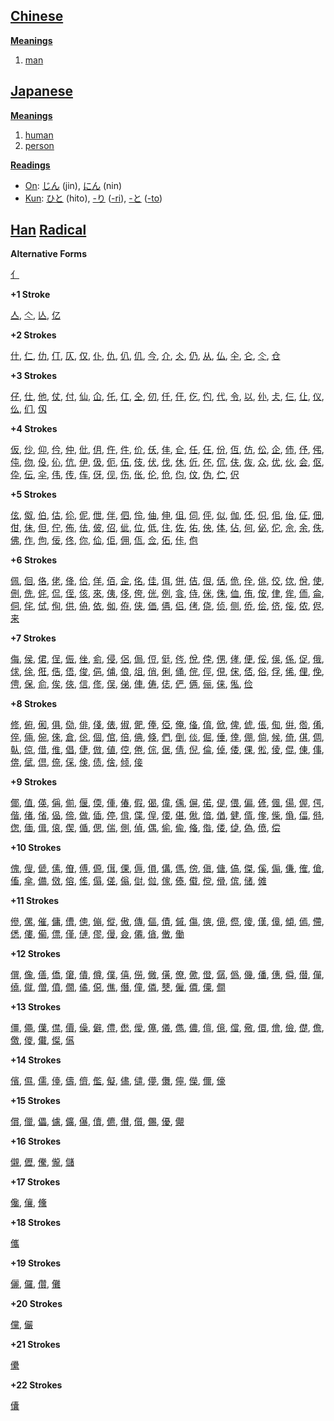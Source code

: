 == [[Chinese]] ==

'''[[Meaning]]s'''
# [[man]]

== [[Japanese]] ==                                          

'''[[Meaning]]s'''
# [[human]]
# [[person]]

'''[[Reading]]s'''
* [[On]]: [[じん]] (jin), [[にん]] (nin)
* [[Kun]]: [[ひと]] (hito), [[-り]] ([[-ri]]), [[-と]] ([[-to]])

== [[Han]] [[Radical]] ==

'''Alternative Forms'''

[[亻]]

'''+1 Stroke'''

[[亼]], [[亽]], [[亾]], [[亿]]

'''+2 Strokes'''

[[什]], [[仁]], [[仂]], [[仃]], [[仄]], [[仅]], [[仆]], [[仇]], [[仈]], [[仉]], [[今]], [[介]], [[仌]], [[仍]], [[从]], [[仏]], [[仐]], [[仑]], [[仒]], [[仓]]

'''+3 Strokes'''

[[仔]], [[仕]], [[他]], [[仗]], [[付]], [[仙]], [[仚]], [[仛]], [[仜]], [[仝]], [[仞]], [[仟]], [[仠]], [[仡]], [[仢]], [[代]], [[令]], [[以]], [[仦]], [[仧]], [[仨]], [[仩]], [[仪]], [[仫]], [[们]], [[仭]]

'''+4 Strokes'''

[[仮]], [[仯]], [[仰]], [[仱]], [[仲]], [[仳]], [[仴]], [[仵]], [[件]], [[价]], [[仸]], [[仹]], [[仺]], [[任]], [[仼]], [[份]], [[仾]], [[仿]], [[伀]], [[企]], [[伂]], [[伃]], [[伄]], [[伅]], [[伆]], [[伇]], [[伈]], [[伉]], [[伊]], [[伋]], [[伌]], [[伍]], [[伎]], [[伏]], [[伐]], [[休]], [[伒]], [[伓]], [[伔]], [[伕]], [[伖]], [[众]], [[优]], [[伙]], [[会]], [[伛]], [[伜]], [[伝]], [[伞]], [[伟]], [[传]], [[伡]], [[伢]], [[伣]], [[伤]], [[伥]], [[伦]], [[伧]], [[伨]], [[伩]], [[伪]], [[伫]], [[伬]]

'''+5 Strokes'''

[[伭]], [[伮]], [[伯]], [[估]], [[伱]], [[伲]], [[伳]], [[伴]], [[伵]], [[伶]], [[伷]], [[伸]], [[伹]], [[伺]], [[伻]], [[似]], [[伽]], [[伾]], [[伿]], [[佀]], [[佁]], [[佂]], [[佃]], [[佄]], [[佅]], [[但]], [[佇]], [[佈]], [[佉]], [[佊]], [[佋]], [[佌]], [[位]], [[低]], [[住]], [[佐]], [[佑]], [[佒]], [[体]], [[佔]], [[何]], [[佖]], [[佗]], [[佘]], [[余]], [[佚]], [[佛]], [[作]], [[佝]], [[佞]], [[佟]], [[你]], [[佡]], [[佢]], [[佣]], [[佤]], [[佥]], [[佦]], [[佧]], [[佨]] 

'''+6 Strokes'''

[[佩]], [[佪]], [[佫]], [[佬]], [[佭]], [[佮]], [[佯]], [[佰]], [[佱]], [[佲]], [[佳]], [[佴]], [[併]], [[佶]], [[佷]], [[佸]], [[佹]], [[佺]], [[佻]], [[佼]], [[佽]], [[佾]], [[使]], [[侀]], [[侁]], [[侂]], [[侃]], [[侄]], [[侅]], [[來]], [[侇]], [[侈]], [[侉]], [[侊]], [[例]], [[侌]], [[侍]], [[侎]], [[侏]], [[侐]], [[侑]], [[侒]], [[侓]], [[侔]], [[侕]], [[侖]], [[侗]], [[侘]], [[侙]], [[侚]], [[供]], [[侜]], [[依]], [[侞]], [[侟]], [[侠]], [[価]], [[侢]], [[侣]], [[侤]], [[侥]], [[侦]], [[侧]], [[侨]], [[侩]], [[侪]], [[侫]], [[侬]], [[侭]], [[来]]

'''+7 Strokes'''

[[侮]], [[侯]], [[侰]], [[侱]], [[侲]], [[侳]], [[侴]], [[侵]], [[侶]], [[侷]], [[侸]], [[侹]], [[侺]], [[侻]], [[侼]], [[侽]], [[侾]], [[便]], [[俀]], [[俁]], [[係]], [[促]], [[俄]], [[俅]], [[俆]], [[俇]], [[俈]], [[俉]], [[俊]], [[俋]], [[俌]], [[俍]], [[俎]], [[俏]], [[俐]], [[俑]], [[俒]], [[俓]], [[俔]], [[俕]], [[俖]], [[俗]], [[俘]], [[俙]], [[俚]], [[俛]], [[俜]], [[保]], [[俞]], [[俟]], [[俠]], [[信]], [[俢]], [[俣]], [[俤]], [[俥]], [[俦]], [[俧]], [[俨]], [[俩]], [[俪]], [[俫]], [[俬]], [[俭]]

'''+8 Strokes'''

[[修]], [[俯]], [[俰]], [[俱]], [[俲]], [[俳]], [[俴]], [[俵]], [[俶]], [[俷]], [[俸]], [[俹]], [[俺]], [[俻]], [[俼]], [[俽]], [[俾]], [[俿]], [[倀]], [[倁]], [[倂]], [[倃]], [[倄]], [[倅]], [[倆]], [[倇]], [[倈]], [[倉]], [[倊]], [[個]], [[倌]], [[倍]], [[倎]], [[倏]], [[們]], [[倒]], [[倓]], [[倔]], [[倕]], [[倖]], [[倗]], [[倘]], [[候]], [[倚]], [[倛]], [[倜]], [[倝]], [[倞]], [[借]], [[倠]], [[倡]], [[倢]], [[倣]], [[値]], [[倥]], [[倦]], [[倧]], [[倨]], [[倩]], [[倪]], [[倫]], [[倬]], [[倭]], [[倮]], [[倯]], [[倰]], [[倱]], [[倲]], [[倳]], [[倴]], [[倵]], [[倶]], [[倷]], [[倸]], [[倹]], [[债]], [[倽]], [[倾]], [[倿]]

'''+9 Strokes'''

[[倻]], [[值]], [[偀]], [[偁]], [[偂]], [[偃]], [[偄]], [[偅]], [[偆]], [[假]], [[偈]], [[偉]], [[偊]], [[偋]], [[偌]], [[偍]], [[偎]], [[偏]], [[偐]], [[偑]], [[偒]], [[偓]], [[偔]], [[偕]], [[偖]], [[偗]], [[偘]], [[偙]], [[做]], [[偛]], [[停]], [[偝]], [[偞]], [[偟]], [[偠]], [[偡]], [[偢]], [[偣]], [[偤]], [[健]], [[偦]], [[偧]], [[偨]], [[偩]], [[偪]], [[偫]], [[偬]], [[偭]], [[偮]], [[偯]], [[偰]], [[偱]], [[偲]], [[偳]], [[側]], [[偵]], [[偶]], [[偷]], [[偸]], [[偹]], [[偺]], [[偻]], [[偼]], [[偽]], [[偾]], [[偿]]

'''+10 Strokes'''

[[傀]], [[傁]], [[傂]], [[傃]], [[傄]], [[傅]], [[傆]], [[傇]], [[傈]], [[傉]], [[傊]], [[傋]], [[傌]], [[傍]], [[傎]], [[傏]], [[傐]], [[傑]], [[傒]], [[傓]], [[傔]], [[傕]], [[傖]], [[傗]], [[傘]], [[備]], [[傚]], [[傛]], [[傜]], [[傝]], [[傞]], [[傟]], [[傠]], [[傡]], [[傢]], [[傣]], [[傤]], [[傥]], [[傦]], [[傧]], [[储]], [[傩]]

'''+11 Strokes'''

[[傪]], [[傫]], [[催]], [[傭]], [[傮]], [[傯]], [[傰]], [[傱]], [[傲]], [[傳]], [[傴]], [[債]], [[傶]], [[傷]], [[傸]], [[傹]], [[傺]], [[傻]], [[傼]], [[傽]], [[傾]], [[傿]], [[僀]], [[僁]], [[僂]], [[僃]], [[僄]], [[僅]], [[僆]], [[僇]], [[僈]], [[僉]], [[僊]], [[僋]], [[僌]], [[働]]

'''+12 Strokes'''

[[僎]], [[像]], [[僐]], [[僑]], [[僒]], [[僓]], [[僔]], [[僕]], [[僖]], [[僗]], [[僘]], [[僙]], [[僚]], [[僛]], [[僜]], [[僝]], [[僞]], [[僟]], [[僠]], [[僡]], [[僢]], [[僣]], [[僤]], [[僥]], [[僦]], [[僧]], [[僨]], [[僩]], [[僪]], [[僫]], [[僬]], [[僭]], [[僮]], [[僯]], [[僰]], [[僱]], [[僲]], [[僳]], [[僴]]

'''+13 Strokes'''

[[僵]], [[僶]], [[僷]], [[僸]], [[價]], [[僺]], [[僻]], [[僼]], [[僽]], [[僾]], [[僿]], [[儀]], [[儁]], [[儂]], [[儃]], [[億]], [[儅]], [[儆]], [[儇]], [[儈]], [[儉]], [[儊]], [[儋]], [[儌]], [[儍]], [[儎]], [[儏]], [[儰]]

'''+14 Strokes'''

[[儐]], [[儑]], [[儒]], [[儓]], [[儔]], [[儕]], [[儖]], [[儗]], [[儘]], [[儙]], [[儚]], [[儛]], [[儜]], [[儝]], [[儞]], [[儫]]

'''+15 Strokes'''

[[償]], [[儠]], [[儡]], [[儢]], [[儣]], [[儤]], [[儥]], [[儦]], [[儧]], [[儨]], [[儩]], [[優]], [[儬]]

'''+16 Strokes'''

[[儭]], [[儮]], [[儯]], [[儱]], [[儲]]

'''+17 Strokes'''

[[儳]], [[儴]], [[儵]]

'''+18 Strokes'''

[[儶]]

'''+19 Strokes'''

[[儷]], [[儸]], [[儹]], [[儺]]

'''+20 Strokes'''

[[儻]], [[儼]]

'''+21 Strokes'''

[[儽]]

'''+22 Strokes'''

[[儾]]